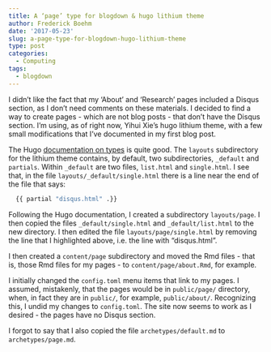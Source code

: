 ```yaml
---
title: A ‘page’ type for blogdown & hugo lithium theme
author: Frederick Boehm
date: '2017-05-23'
slug: a-page-type-for-blogdown-hugo-lithium-theme
type: post
categories:
  - Computing
tags:
  - blogdown
---
```


I didn't like the fact that my 'About' and 'Research' pages included a Disqus section, as I don't need comments on these materials. I decided to find a way to create pages - which are not blog posts - that don't have the Disqus section. I'm using, as of right now, Yihui Xie's hugo lithium theme, with a few small modifications that I've documented in my first blog post.

The Hugo [documentation on types](https://gohugo.io/content/types/) is quite good. The `layouts` subdirectory for the lithium theme contains, by default, two subdirectories, `_default` and `partials`. Within `_default` are two files, `list.html` and `single.html`. I see that, in the file `layouts/_default/single.html` there is a line near the end of the file that says:

```bash
  {{ partial "disqus.html" .}}
```

Following the Hugo documentation, I created a subdirectory `layouts/page`. I then copied the files `_default/single.html` and `_default/list.html` to the new directory. I then edited the file `layouts/page/single.html` by removing the line that I highlighted above, i.e. the line with "disqus.html". 

I then created a `content/page` subdirectory and moved the Rmd files - that is, those Rmd files for my pages - to `content/page/about.Rmd`, for example.

I initially changed the `config.toml` menu items that link to my pages. I assumed, mistakenly, that the pages would be in `public/page/` directory, when, in fact they are in `public/`, for example, `public/about/`. Recognizing this, I undid my changes to `config.toml`. The site now seems to work as I desired - the pages have no Disqus section. 

I forgot to say that I also copied the file `archetypes/default.md` to `archetypes/page.md`.


